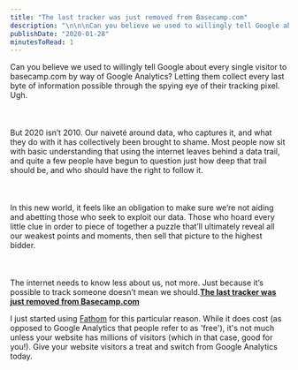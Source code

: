 ```yaml
---
title: "The last tracker was just removed from Basecamp.com"
description: "\n\n\nCan you believe we used to willingly tell Google about every single visitor to basecamp.com by way of Google Analytics? Letting them collect every last byte of information possible through the spying eye of their tracking pixel. Ugh.\n\n\n\n\n\nBut 2020 isn’t 2010. Our naiveté around data, who captures it, and what they do with it has collectively been brought to shame. Most people now sit with basic understanding that using the internet leaves behind a data trail, and quite a few people have begun"
publishDate: "2020-01-28"
minutesToRead: 1
---
```


<div class="blockquote">
<div><p>Can you believe we used to willingly tell Google about every single visitor to basecamp.com by way of Google Analytics? Letting them collect every last byte of information possible through the spying eye of their tracking pixel. Ugh.<br />
<br /><br /><br />
But 2020 isn’t 2010. Our naiveté around data, who captures it, and what they do with it has collectively been brought to shame. Most people now sit with basic understanding that using the internet leaves behind a data trail, and quite a few people have begun to question just how deep that trail should be, and who should have the right to follow it.<br />
<br /><br /><br />
In this new world, it feels like an obligation to make sure we’re not aiding and abetting those who seek to exploit our data. Those who hoard every little clue in order to piece of together a puzzle that’ll ultimately reveal all our weakest points and moments, then sell that picture to the highest bidder.<br />
<br /><br /><br />
The internet needs to know less about us, not more. Just because it’s possible to track someone doesn’t mean we should.<strong><a href="https://m.signalvnoise.com/the-last-tracker-was-just-removed-from-basecamp-com/?ref=antonsten.com#comments">The last tracker was just removed from Basecamp.com</a></strong></p></div>
</div>

<p>I just started using <a href="https://usefathom.com/ref/ZTSEBE?ref=antonsten.com">Fathom</a> for this particular reason. While it does cost (as opposed to Google Analytics that people refer to as 'free'), it's not much unless your website has millions of visitors (which in that case, good for you!). Give your website visitors a treat and switch from Google Analytics today.</p>